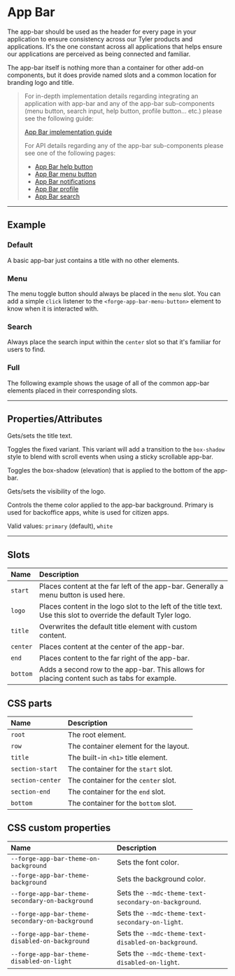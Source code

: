 
<PageSection>

# App Bar

The app-bar should be used as the header for every page in your application to ensure consistency across our
Tyler products and applications. It's the one constant across all applications that helps ensure our applications
are perceived as being connected and familiar.

The app-bar itself is nothing more than a container for other add-on components, but it does provide named slots
and a common location for branding logo and title.

> For in-depth implementation details regarding integrating an application with app-bar and any of the app-bar
> sub-components (menu button, search input, help button, profile button… etc.) please see the
> following guide:
>
> [App Bar implementation guide](?path=/docs/app-bar-implementation-guide)
>
> For API details regarding any of the app-bar sub-components please see one of the following pages:
> * [App Bar help button](?path=/docs/components-app-bar-help-button--default)
> * [App Bar menu button](?path=/docs/components-app-bar-menu-button--default)
> * [App Bar notifications](?path=/docs/components-app-bar-notifications--default)
> * [App Bar profile](?path=/docs/components-app-bar-profile--default)
> * [App Bar search](?path=/docs/components-app-bar-search--default)

</PageSection>

---

<PageSection>

## Example

### Default

A basic app-bar just contains a title with no other elements.

<LiveDemo layout="column" fullWidth codeHtml={AppBarDefaultCodeHtml()}>
  <AppBarDemo />
</LiveDemo>

### Menu

The menu toggle button should always be placed in the `menu` slot. You can add a simple `click` listener to the
`<forge-app-bar-menu-button>` element to know when it is interacted with.

<LiveDemo layout="column" fullWidth codeHtml={AppBarMenuCodeHtml()} codeTs={AppBarMenuCodeTs()}>
  <AppBarDemo hasMenu />
</LiveDemo>


### Search

Always place the search input within the `center` slot so that it's familiar for users to find.

<LiveDemo layout="column" fullWidth codeHtml={AppBarSearchCodeHtml()} codeTs={AppBarSearchCodeTs()}>
  <AppBarDemo hasSearch />
</LiveDemo>

### Full

The following example shows the usage of all of the common app-bar elements placed in their corresponding slots.

<LiveDemo layout="column" fullWidth codeHtml={AppBarFullCodeHtml()}>
  <AppBarDemo title="Full" hasMenu hasSearch hasHelp hasNotifications hasAppLauncher hasProfile />
</LiveDemo>

</PageSection>

---

<PageSection>

## Properties/Attributes

<PropertyDef name="titleText" type="string" defaultValue="undefined">

  Gets/sets the title text.

</PropertyDef>

<PropertyDef name="fixed" type="boolean" defaultValue="false">

  Toggles the fixed variant. This variant will add a transition to the `box-shadow` style to blend with scroll events when using a sticky scrollable app-bar.

</PropertyDef>

<PropertyDef name="raised" type="boolean" defaultValue="true">

  Toggles the box-shadow (elevation) that is applied to the bottom of the app-bar.

</PropertyDef>

<PropertyDef name="logo" type="boolean"  defaultValue="true">

  Gets/sets the visibility of the logo.

</PropertyDef>

<PropertyDef name="theme" type="string | null" prop={false}  defaultValue="primary">

  Controls the theme color applied to the app-bar background. Primary is used for backoffice apps, white is used for citizen apps.
  
  Valid values: `primary` (default), `white`

</PropertyDef>

</PageSection>

---

<PageSection>

## Slots

| Name                 | Description
| :--------------------| :-----------------
| `start`              | Places content at the far left of the app-bar. Generally a menu button is used here.
| `logo`               | Places content in the logo slot to the left of the title text. Use this slot to override the default Tyler logo.
| `title`              | Overwrites the default title element with custom content.
| `center`             | Places content at the center of the app-bar.
| `end`                | Places content to the far right of the app-bar.
| `bottom`             | Adds a second row to the app-bar. This allows for placing content such as tabs for example.

</PageSection>

<PageSection>

## CSS parts

| Name                   | Description
| :----------------------| :----------------
| `root`                 | The root element.
| `row`                  | The container element for the layout.
| `title`                | The built-in `<h1>` title element.
| `section-start`        | The container for the `start` slot.
| `section-center`       | The container for the `center` slot.
| `section-end`          | The container for the `end` slot.
| `bottom`               | The container for the `bottom` slot.

</PageSection>

<PageSection>

## CSS custom properties

| Name                                                | Description
| :---------------------------------------------------| :----------------
| `--forge-app-bar-theme-on-background`                 | Sets the font color.
| `--forge-app-bar-theme-background`                    | Sets the background color.
| `--forge-app-bar-theme-secondary-on-background`       | Sets the `--mdc-theme-text-secondary-on-background`.
| `--forge-app-bar-theme-secondary-on-background`       | Sets the `--mdc-theme-text-secondary-on-light`.
| `--forge-app-bar-theme-disabled-on-background`        | Sets the `--mdc-theme-text-disabled-on-background`.
| `--forge-app-bar-theme-disabled-on-light`             | Sets the `--mdc-theme-text-disabled-on-light`.

</PageSection>
